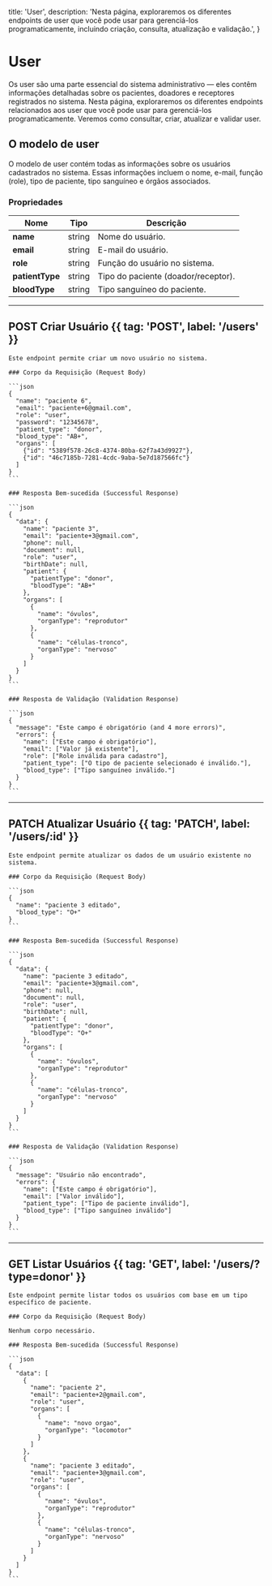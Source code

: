  title: 'User',
  description:
    'Nesta página, exploraremos os diferentes endpoints de user que você pode usar para gerenciá-los programaticamente, incluindo criação, consulta, atualização e validação.',
}

# User

Os user são uma parte essencial do sistema administrativo — eles contêm informações detalhadas sobre os pacientes, doadores e receptores registrados no sistema. Nesta página, exploraremos os diferentes endpoints relacionados aos user que você pode usar para gerenciá-los programaticamente. Veremos como consultar, criar, atualizar e validar user.

## O modelo de user

O modelo de user contém todas as informações sobre os usuários cadastrados no sistema. Essas informações incluem o nome, e-mail, função (role), tipo de paciente, tipo sanguíneo e órgãos associados.

### Propriedades

| Nome            | Tipo   | Descrição                           |
|------------------|--------|-------------------------------------|
| **name**        | string | Nome do usuário.                    |
| **email**       | string | E-mail do usuário.                  |
| **role**        | string | Função do usuário no sistema.       |
| **patientType** | string | Tipo do paciente (doador/receptor). |
| **bloodType**   | string | Tipo sanguíneo do paciente.         |

---

## POST Criar Usuário {{ tag: 'POST', label: '/users' }}

<Row>
  <Col>

    Este endpoint permite criar um novo usuário no sistema.

    ### Corpo da Requisição (Request Body)

    ```json
    {
      "name": "paciente 6",
      "email": "paciente+6@gmail.com",
      "role": "user",
      "password": "12345678",
      "patient_type": "donor",
      "blood_type": "AB+",
      "organs": [
        {"id": "5389f578-26c8-4374-80ba-62f7a43d9927"},
        {"id": "46c7185b-7281-4cdc-9aba-5e7d187566fc"}
      ]
    }
    ```

    ### Resposta Bem-sucedida (Successful Response)

    ```json
    {
      "data": {
        "name": "paciente 3",
        "email": "paciente+3@gmail.com",
        "phone": null,
        "document": null,
        "role": "user",
        "birthDate": null,
        "patient": {
          "patientType": "donor",
          "bloodType": "AB+"
        },
        "organs": [
          {
            "name": "óvulos",
            "organType": "reprodutor"
          },
          {
            "name": "células-tronco",
            "organType": "nervoso"
          }
        ]
      }
    }
    ```

    ### Resposta de Validação (Validation Response)

    ```json
    {
      "message": "Este campo é obrigatório (and 4 more errors)",
      "errors": {
        "name": ["Este campo é obrigatório"],
        "email": ["Valor já existente"],
        "role": ["Role inválida para cadastro"],
        "patient_type": ["O tipo de paciente selecionado é inválido."],
        "blood_type": ["Tipo sanguíneo inválido."]
      }
    }
    ```

  </Col>
</Row>

---

## PATCH Atualizar Usuário {{ tag: 'PATCH', label: '/users/:id' }}

<Row>
  <Col>

    Este endpoint permite atualizar os dados de um usuário existente no sistema.

    ### Corpo da Requisição (Request Body)

    ```json
    {
      "name": "paciente 3 editado",
      "blood_type": "O+"
    }
    ```

    ### Resposta Bem-sucedida (Successful Response)

    ```json
    {
      "data": {
        "name": "paciente 3 editado",
        "email": "paciente+3@gmail.com",
        "phone": null,
        "document": null,
        "role": "user",
        "birthDate": null,
        "patient": {
          "patientType": "donor",
          "bloodType": "O+"
        },
        "organs": [
          {
            "name": "óvulos",
            "organType": "reprodutor"
          },
          {
            "name": "células-tronco",
            "organType": "nervoso"
          }
        ]
      }
    }
    ```

    ### Resposta de Validação (Validation Response)

    ```json
    {
      "message": "Usuário não encontrado",
      "errors": {
        "name": ["Este campo é obrigatório"],
        "email": ["Valor inválido"],
        "patient_type": ["Tipo de paciente inválido"],
        "blood_type": ["Tipo sanguíneo inválido"]
      }
    }
    ```

  </Col>
</Row>

---

## GET Listar Usuários {{ tag: 'GET', label: '/users/?type=donor' }}

<Row>
  <Col>

    Este endpoint permite listar todos os usuários com base em um tipo específico de paciente.

    ### Corpo da Requisição (Request Body)

    Nenhum corpo necessário.

    ### Resposta Bem-sucedida (Successful Response)

    ```json
    {
      "data": [
        {
          "name": "paciente 2",
          "email": "paciente+2@gmail.com",
          "role": "user",
          "organs": [
            {
              "name": "novo orgao",
              "organType": "locomotor"
            }
          ]
        },
        {
          "name": "paciente 3 editado",
          "email": "paciente+3@gmail.com",
          "role": "user",
          "organs": [
            {
              "name": "óvulos",
              "organType": "reprodutor"
            },
            {
              "name": "células-tronco",
              "organType": "nervoso"
            }
          ]
        }
      ]
    }
    ```

  </Col>
</Row>
